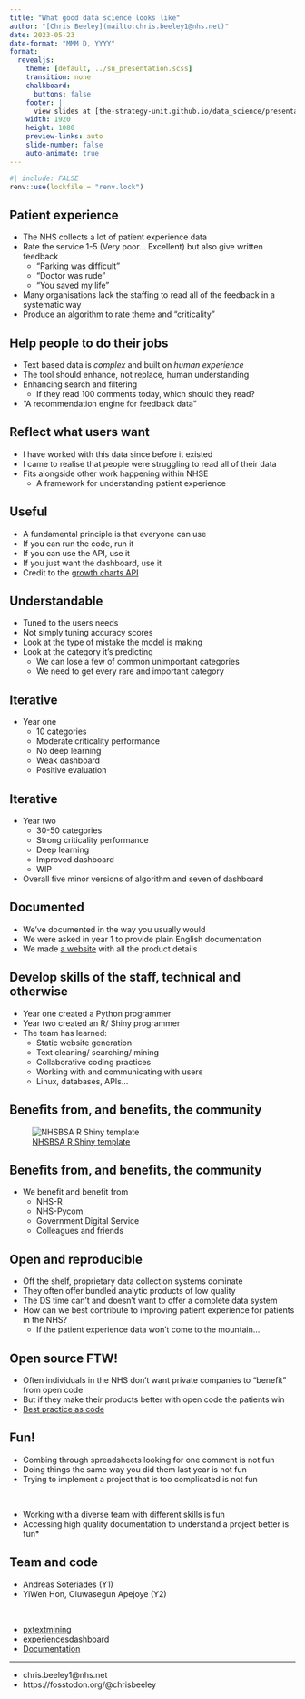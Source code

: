 ---
title: "What good data science looks like"
author: "[Chris Beeley](mailto:chris.beeley1@nhs.net)"
date: 2023-05-23
date-format: "MMM D, YYYY"
format:
  revealjs:
    theme: [default, ../su_presentation.scss]
    transition: none
    chalkboard:
      buttons: false
    footer: |
      view slides at [the-strategy-unit.github.io/data_science/presentations][ds_presentations]
    width: 1920
    height: 1080
    preview-links: auto
    slide-number: false
    auto-animate: true
---

```{r lockfile}
#| include: FALSE
renv::use(lockfile = "renv.lock")
```


[ds_presentations]: https://the-strategy-unit.github.io/data_science/

## Patient experience

* The NHS collects a lot of patient experience data
* Rate the service 1-5 (Very poor... Excellent) but also give written feedback
    * "Parking was difficult"
    * "Doctor was rude"
    * "You saved my life"
* Many organisations lack the staffing to read all of the feedback in a systematic way
* Produce an algorithm to rate theme and "criticality"

## Help people to do their jobs

* Text based data is _complex_ and built on _human experience_
* The tool should enhance, not replace, human understanding
* Enhancing search and filtering
    * If they read 100 comments today, which should they read?
* "A recommendation engine for feedback data"

## Reflect what users want

* I have worked with this data since before it existed 
* I came to realise that people were struggling to read all of their data 
* Fits alongside other work happening within NHSE
    * A framework for understanding patient experience

## Useful

* A fundamental principle is that everyone can use
* If you can run the code, run it
* If you can use the API, use it 
* If you just want the dashboard, use it
* Credit to the [growth charts API](https://www.rcpch.ac.uk/resources/growth-charts/digital/about)

## Understandable

* Tuned to the users needs
* Not simply tuning accuracy scores
* Look at the type of mistake the model is making
* Look at the category it's predicting
    * We can lose a few of common unimportant categories 
    * We need to get every rare and important category
    
## Iterative

* Year one
    * 10 categories
    * Moderate criticality performance
    * No deep learning
    * Weak dashboard
    * Positive evaluation
    
## Iterative

* Year two
    * 30-50 categories
    * Strong criticality performance
    * Deep learning
    * Improved dashboard
    * WIP
* Overall five minor versions of algorithm and seven of dashboard

## Documented

* We've documented in the way you usually would
* We were asked in year 1 to provide plain English documentation
* We made [a website](https://cdu-data-science-team.github.io/PatientExperience-QDC/) with all the product details

## Develop skills of the staff, technical and otherwise

* Year one created a Python programmer
* Year two created an R/ Shiny programmer
* The team has learned: 
    * Static website generation
    * Text cleaning/ searching/ mining
    * Collaborative coding practices
    * Working with and communicating with users
    * Linux, databases, APIs...
    
## Benefits from, and benefits, the community

![[NHSBSA R Shiny template](https://github.com/nhsbsa-data-analytics/nhsbsaShinyR)](golem.png)

## Benefits from, and benefits, the community

* We benefit and benefit from
    * NHS-R
    * NHS-Pycom
    * Government Digital Service
    * Colleagues and friends

## Open and reproducible

* Off the shelf, proprietary data collection systems dominate
* They often offer bundled analytic products of low quality
* The DS time can't and doesn't want to offer a complete data system
* How can we best contribute to improving patient experience for patients in the NHS?
    * If the patient experience data won't come to the mountain...

## Open source FTW!

* Often individuals in the NHS don't want private companies to "benefit" from open code
* But if they make their products better with open code the patients win
* [Best practice as code](https://www.rcpch.ac.uk/news-events/news/royal-colleges-30-best-practice-code)

## Fun!

* Combing through spreadsheets looking for one comment is not fun
* Doing things the same way you did them last year is not fun
* Trying to implement a project that is too complicated is not fun

&nbsp;

* Working with a diverse team with different skills is fun
* Accessing high quality documentation to understand a project better is fun*

## Team and code

* Andreas Soteriades (Y1)
* YiWen Hon, Oluwasegun Apejoye (Y2)

&nbsp;

* [pxtextmining](https://github.com/CDU-data-science-team/pxtextmining)
* [experiencesdashboard](https://github.com/CDU-data-science-team/experiencesdashboard)
* [Documentation](https://github.com/CDU-data-science-team/PatientExperience-QDC)

<hr>

* chris.beeley1@nhs.net
* https://fosstodon.org/@chrisbeeley
